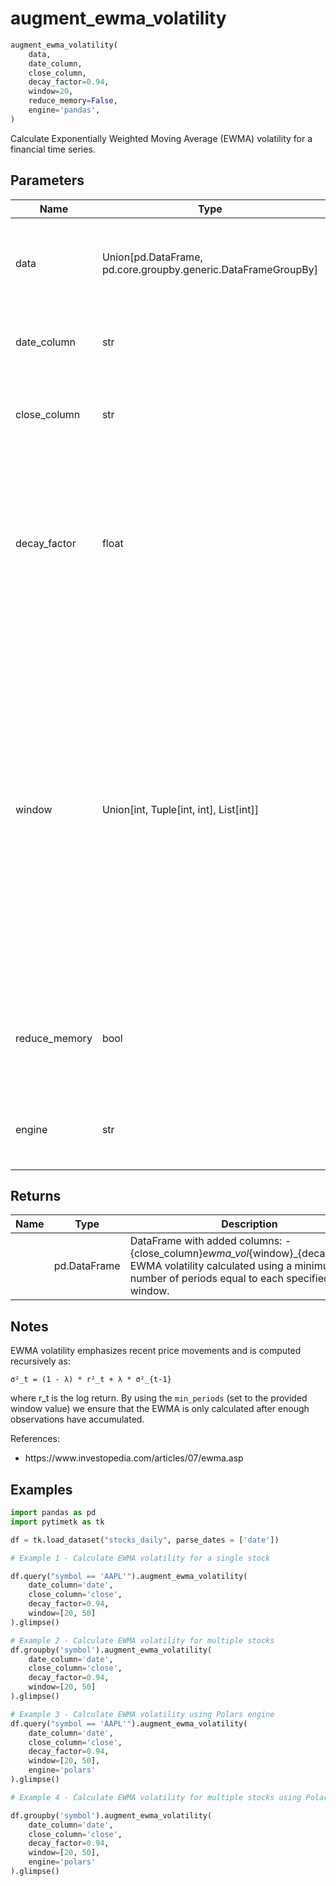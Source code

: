 # augment_ewma_volatility { #pytimetk.augment_ewma_volatility }

```python
augment_ewma_volatility(
    data,
    date_column,
    close_column,
    decay_factor=0.94,
    window=20,
    reduce_memory=False,
    engine='pandas',
)
```

Calculate Exponentially Weighted Moving Average (EWMA) volatility for a financial time series.

## Parameters {.doc-section .doc-section-parameters}

| Name          | Type                                                            | Description                                                                                                                                                                                                                                                        | Default    |
|---------------|-----------------------------------------------------------------|--------------------------------------------------------------------------------------------------------------------------------------------------------------------------------------------------------------------------------------------------------------------|------------|
| data          | Union\[pd.DataFrame, pd.core.groupby.generic.DataFrameGroupBy\] | Input pandas DataFrame or GroupBy object with time series data.                                                                                                                                                                                                    | _required_ |
| date_column   | str                                                             | Column name containing dates or timestamps.                                                                                                                                                                                                                        | _required_ |
| close_column  | str                                                             | Column name with closing prices to calculate volatility.                                                                                                                                                                                                           | _required_ |
| decay_factor  | float                                                           | Smoothing factor (lambda) for EWMA, between 0 and 1. Higher values give more weight to past data. Default is 0.94 (RiskMetrics standard).                                                                                                                          | `0.94`     |
| window        | Union\[int, Tuple\[int, int\], List\[int\]\]                    | Size of the rolling window to initialize EWMA calculation. For each window value the EWMA volatility is only computed when at least that many observations are available.  You may provide a single integer or multiple values (via tuple or list). Default is 20. | `20`       |
| reduce_memory | bool                                                            | If True, reduces memory usage before calculation. Default is False.                                                                                                                                                                                                | `False`    |
| engine        | str                                                             | Computation engine: 'pandas' or 'polars'. Default is 'pandas'.                                                                                                                                                                                                     | `'pandas'` |

## Returns {.doc-section .doc-section-returns}

| Name   | Type         | Description                                                                                                                                                                   |
|--------|--------------|-------------------------------------------------------------------------------------------------------------------------------------------------------------------------------|
|        | pd.DataFrame | DataFrame with added columns: - {close_column}_ewma_vol_{window}_{decay_factor}: EWMA volatility calculated using a minimum number of periods equal to each specified window. |

## Notes {.doc-section .doc-section-notes}

EWMA volatility emphasizes recent price movements and is computed recursively as:

    σ²_t = (1 - λ) * r²_t + λ * σ²_{t-1}

where r_t is the log return. By using the `min_periods` (set to the provided window value) we ensure that the EWMA is only calculated after enough observations have accumulated.

References:

- https://www.investopedia.com/articles/07/ewma.asp

## Examples {.doc-section .doc-section-examples}

```python
import pandas as pd
import pytimetk as tk

df = tk.load_dataset("stocks_daily", parse_dates = ['date'])

# Example 1 - Calculate EWMA volatility for a single stock

df.query("symbol == 'AAPL'").augment_ewma_volatility(
    date_column='date',
    close_column='close',
    decay_factor=0.94,
    window=[20, 50]
).glimpse()
```

```python
# Example 2 - Calculate EWMA volatility for multiple stocks
df.groupby('symbol').augment_ewma_volatility(
    date_column='date',
    close_column='close',
    decay_factor=0.94,
    window=[20, 50]
).glimpse()
```

```python
# Example 3 - Calculate EWMA volatility using Polars engine
df.query("symbol == 'AAPL'").augment_ewma_volatility(
    date_column='date',
    close_column='close',
    decay_factor=0.94,
    window=[20, 50],
    engine='polars'
).glimpse()
```

```python
# Example 4 - Calculate EWMA volatility for multiple stocks using Polars engine

df.groupby('symbol').augment_ewma_volatility(
    date_column='date',
    close_column='close',
    decay_factor=0.94,
    window=[20, 50],
    engine='polars'
).glimpse()
```